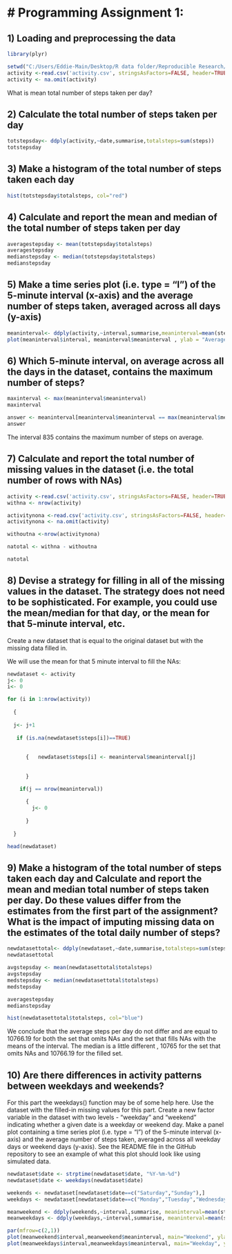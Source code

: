 # Programming Assignment 1:
========================================================


## 1) Loading and preprocessing the data

```r
library(plyr)

setwd("C:/Users/Eddie-Main/Desktop/R data folder/Reproducible Research/RepData_PeerAssessment1")
activity <-read.csv('activity.csv', stringsAsFactors=FALSE, header=TRUE)
activity <- na.omit(activity)

```


What is mean total number of steps taken per day?

## 2) Calculate the total number of steps taken per day

```r
totstepsday<- ddply(activity,~date,summarise,totalsteps=sum(steps))
totstepsday
```

## 3) Make a histogram of the total number of steps taken each day


```r
hist(totstepsday$totalsteps, col="red")

```

## 4) Calculate and report the mean and median of the total number of steps taken per day

```r
averagestepsday <- mean(totstepsday$totalsteps)
averagestepsday
medianstepsday <- median(totstepsday$totalsteps)
medianstepsday


```

## 5) Make a time series plot (i.e. type = "l") of the 5-minute interval (x-axis) and the average number of steps taken, averaged across all days (y-axis)


```r
meaninterval<- ddply(activity,~interval,summarise,meaninterval=mean(steps))
plot(meaninterval$interval, meaninterval$meaninterval , ylab = "Average number of steps", xlab = "interval", type= "l", col= 'red'  )

```

## 6) Which 5-minute interval, on average across all the days in the dataset, contains the maximum number of steps?

```r
maxinterval <- max(meaninterval$meaninterval)
maxinterval

answer <- meaninterval[meaninterval$meaninterval == max(meaninterval$meaninterval),]
answer
```

The interval 835 contains the maximum number of steps on average.


## 7) Calculate and report the total number of missing values in the dataset (i.e. the total number of rows with NAs)

```r
activity <-read.csv('activity.csv', stringsAsFactors=FALSE, header=TRUE)
withna <- nrow(activity)

activitynona <-read.csv('activity.csv', stringsAsFactors=FALSE, header=TRUE)
activitynona <- na.omit(activity)

withoutna <-nrow(activitynona)

natotal <- withna - withoutna

natotal


```


## 8) Devise a strategy for filling in all of the missing values in the dataset. The strategy does not need to be sophisticated. For example, you could use the mean/median for that day, or the mean for that 5-minute interval, etc.
Create a new dataset that is equal to the original dataset but with the missing data filled in.

We will use the mean for that 5 minute interval to fill the NAs:

```r

newdataset <- activity
j<- 0
i<- 0

for (i in 1:nrow(activity))
  
  {
  
  j<- j+1
  
   if (is.na(newdataset$steps[i])==TRUE) 
    
    
      {   newdataset$steps[i] <- meaninterval$meaninterval[j]
      
    
      }

    if(j == nrow(meaninterval))  
      
      { 
        j<- 0
      
      }
  
  }

```

```r

head(newdataset)

```

## 9) Make a histogram of the total number of steps taken each day and Calculate and report the mean and median total number of steps taken per day. Do these values differ from the estimates from the first part of the assignment? What is the impact of imputing missing data on the estimates of the total daily number of steps?

```r
newdatasettotal<- ddply(newdataset,~date,summarise,totalsteps=sum(steps))
newdatasettotal

avgstepsday <- mean(newdatasettotal$totalsteps)
avgstepsday
medstepsday <- median(newdatasettotal$totalsteps)
medstepsday

averagestepsday
medianstepsday

hist(newdatasettotal$totalsteps, col="blue")
```

We conclude that the average steps per day do not differ and are equal to 10766.19 for both the set that omits NAs and the set that fills NAs with the means of the interval. The median is a little different , 10765 for the set that omits NAs and 10766.19 for the filled set.

## 10) Are there differences in activity patterns between weekdays and weekends?

For this part the weekdays() function may be of some help here. Use the dataset with the filled-in missing values for this part.
Create a new factor variable in the dataset with two levels - "weekday" and "weekend" indicating whether a given date is a weekday or weekend day.
Make a panel plot containing a time series plot (i.e. type = "l") of the 5-minute interval (x-axis) and the average number of steps taken, averaged across all weekday days or weekend days (y-axis). See the README file in the GitHub repository to see an example of what this plot should look like using simulated data.

```r
newdataset$date <- strptime(newdataset$date, "%Y-%m-%d")
newdataset$date <- weekdays(newdataset$date)

weekends <- newdataset[newdataset$date==c("Saturday","Sunday"),]
weekdays <- newdataset[newdataset$date==c("Monday","Tuesday","Wednesday","Thursday","Friday"),]

meanweekend <- ddply(weekends,~interval,summarise, meaninterval=mean(steps))
meanweekdays <- ddply(weekdays,~interval,summarise, meaninterval=mean(steps))

par(mfrow=c(2,1))
plot(meanweekend$interval,meanweekend$meaninterval, main="Weekend", ylab = "Average number of steps", xlab = "interval", type= "l", col= 'red')
plot(meanweekdays$interval,meanweekdays$meaninterval, main="Weekday", ylab = "Average number of steps", xlab = "interval", type= "l", col= 'blue')

```
